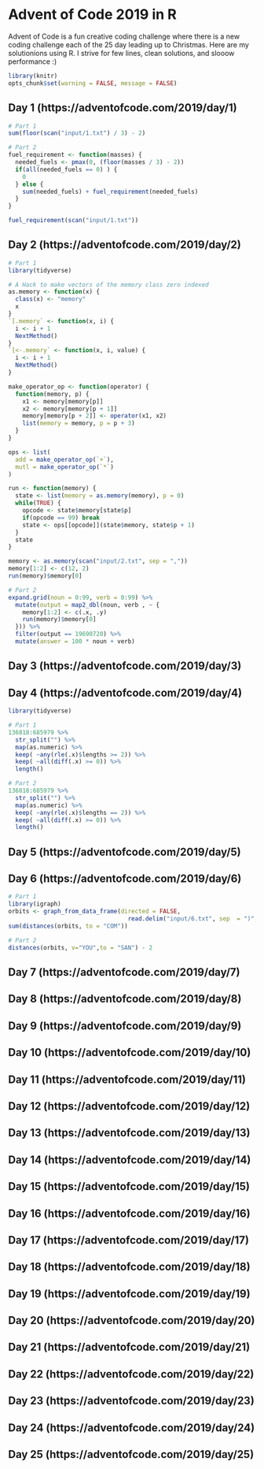 Advent of Code 2019 in R 
=============================

Advent of Code is a fun creative coding challenge where there is a new coding challenge 
each of the 25 day leading up to Christmas. Here are my solutionions using R. 
I strive for few lines, clean solutions, and slooow performance :)

```r
library(knitr)
opts_chunk$set(warning = FALSE, message = FALSE)
```

Day 1 (https://adventofcode.com/2019/day/1)
-------------------------------------------

```r
# Part 1
sum(floor(scan("input/1.txt") / 3) - 2)

# Part 2
fuel_requirement <- function(masses) {
  needed_fuels <- pmax(0, (floor(masses / 3) - 2))
  if(all(needed_fuels == 0) ) {
    0
  } else {
    sum(needed_fuels) + fuel_requirement(needed_fuels)
  }
}

fuel_requirement(scan("input/1.txt"))

```


Day 2 (https://adventofcode.com/2019/day/2)
-------------------------------------------

```r
# Part 1
library(tidyverse)

# A Hack to make vectors of the memory class zero indexed
as.memory <- function(x) {
  class(x) <- "memory"
  x
}
`[.memory` <- function(x, i) {
  i <- i + 1
  NextMethod()
}
`[<-.memory` <- function(x, i, value) {
  i <- i + 1
  NextMethod()
}  

make_operator_op <- function(operator) {
  function(memory, p) {
    x1 <- memory[memory[p]]
    x2 <- memory[memory[p + 1]]
    memory[memory[p + 2]] <- operator(x1, x2)
    list(memory = memory, p = p + 3)
  }
}

ops <- list(
  add = make_operator_op(`+`),
  mutl = make_operator_op(`*`)
)

run <- function(memory) {
  state <- list(memory = as.memory(memory), p = 0)
  while(TRUE) {
    opcode <- state$memory[state$p]
    if(opcode == 99) break
    state <- ops[[opcode]](state$memory, state$p + 1)
  }
  state
}

memory <- as.memory(scan("input/2.txt", sep = ","))
memory[1:2] <- c(12, 2)
run(memory)$memory[0]  

# Part 2
expand.grid(noun = 0:99, verb = 0:99) %>% 
  mutate(output = map2_dbl(noun, verb , ~ {
    memory[1:2] <- c(.x, .y)
    run(memory)$memory[0] 
  })) %>% 
  filter(output == 19690720) %>% 
  mutate(answer = 100 * noun + verb)
```


Day 3 (https://adventofcode.com/2019/day/3)
-------------------------------------------

Day 4 (https://adventofcode.com/2019/day/4)
-------------------------------------------

```r
library(tidyverse)

# Part 1
136818:685979 %>% 
  str_split("") %>% 
  map(as.numeric) %>% 
  keep( ~any(rle(.x)$lengths >= 2)) %>% 
  keep( ~all(diff(.x) >= 0)) %>% 
  length()

# Part 2
136818:685979 %>% 
  str_split("") %>% 
  map(as.numeric) %>% 
  keep( ~any(rle(.x)$lengths == 2)) %>% 
  keep( ~all(diff(.x) >= 0)) %>% 
  length()
```


Day 5 (https://adventofcode.com/2019/day/5)
-------------------------------------------

Day 6 (https://adventofcode.com/2019/day/6)
-------------------------------------------

```r
# Part 1
library(igraph)
orbits <- graph_from_data_frame(directed = FALSE,
                                  read.delim("input/6.txt", sep  = ")", header = FALSE))
sum(distances(orbits, to = "COM"))

# Part 2
distances(orbits, v="YOU",to = "SAN") - 2
```


Day 7 (https://adventofcode.com/2019/day/7)
-------------------------------------------

Day 8 (https://adventofcode.com/2019/day/8)
-------------------------------------------

Day 9 (https://adventofcode.com/2019/day/9)
-------------------------------------------

Day 10 (https://adventofcode.com/2019/day/10)
-------------------------------------------

Day 11 (https://adventofcode.com/2019/day/11)
-------------------------------------------

Day 12 (https://adventofcode.com/2019/day/12)
-------------------------------------------

Day 13 (https://adventofcode.com/2019/day/13)
-------------------------------------------

Day 14 (https://adventofcode.com/2019/day/14)
-------------------------------------------

Day 15 (https://adventofcode.com/2019/day/15)
-------------------------------------------

Day 16 (https://adventofcode.com/2019/day/16)
-------------------------------------------

Day 17 (https://adventofcode.com/2019/day/17)
-------------------------------------------

Day 18 (https://adventofcode.com/2019/day/18)
-------------------------------------------

Day 19 (https://adventofcode.com/2019/day/19)
-------------------------------------------

Day 20 (https://adventofcode.com/2019/day/20)
-------------------------------------------

Day 21 (https://adventofcode.com/2019/day/21)
-------------------------------------------

Day 22 (https://adventofcode.com/2019/day/22)
-------------------------------------------

Day 23 (https://adventofcode.com/2019/day/23)
-------------------------------------------

Day 24 (https://adventofcode.com/2019/day/24)
-------------------------------------------

Day 25 (https://adventofcode.com/2019/day/25)
-------------------------------------------
